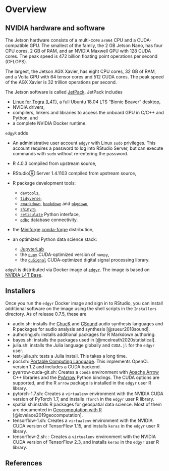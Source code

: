 # Overview

## NVIDIA hardware and software

The Jetson hardware consists of a multi-core `arm64` CPU and a CUDA-compatible GPU. The smallest of the family, the 2 GB Jetson Nano, has four CPU cores, 2 GB of RAM, and an NVIDIA Maxwell GPU with 128 CUDA cores. The peak speed is 472 billion floating point operations per second (GFLOPS).

The largest, the Jetson AGX Xavier, has eight CPU cores, 32 GB of RAM, and a Volta GPU with 64 tensor cores and 512 CUDA cores. The peak speed of the AGX Xavier is 32 trillion operations per second.

The Jetson software is called [JetPack](https://developer.nvidia.com/embedded/jetpack). JetPack includes

-   [Linux for Tegra (L4T)](https://developer.nvidia.com/embedded/linux-tegra), a full Ubuntu 18.04 LTS "Bionic Beaver" desktop,
-   NVIDIA drivers,
-   compilers, linkers and libraries to access the onboard GPU in C/C++ and Python, and
-   a complete NVIDIA Docker runtime.

`edgyR` adds

-   An administrative user account `edgyr` with Linux `sudo` privileges. This account requires a password to log into RStudio Server, but can execute commands with `sudo` without re-entering the password.

-   R 4.0.3 compiled from upstream source,

-   RStudioⓇ Server 1.4.1103 compiled from upstream source,

-   R package development tools:

    -   [`devtools`](https://devtools.r-lib.org/),
    -   [`tidyverse`](https://www.tidyverse.org/),
    -   [`rmarkdown`](https://rmarkdown.rstudio.com/), [`bookdown`](https://bookdown.org/) and [`pkgdown`](https://pkgdown.r-lib.org/),
    -   [`shinyⓇ`](https://shiny.rstudio.com/),
    -   [`reticulate`](https://rstudio.github.io/reticulate/) Python interface,
    -   [`odbc`](https://db.rstudio.com/getting-started/connect-to-database) database connectivity.

-   the [Miniforge](https://github.com/conda-forge/miniforge) [conda-forge](https://conda-forge.org/) distribution,

-   an optimized Python data science stack:

    -   [JupyterLab](https://jupyterlab.readthedocs.io/en/stable/)
    -   the [`cupy`](https://cupy.dev/) CUDA-optimized version of `numpy`,
    -   the [`cuSignal`](https://github.com/rapidsai/cusignal) CUDA-optimized digital signal processing library.

`edgyR` is distributed via Docker image at [`edgyr`](https://hub.docker.com/r/edgyr/edgyr). The image is based on [NVIDIA L4T Base](https://ngc.nvidia.com/catalog/containers/nvidia:l4t-base).

## Installers

Once you run the `edgyr` Docker image and sign in to RStudio, you can install additional software on the image using the shell scripts in the `Installers` directory. As of release 0.7.5, these are

-   audio.sh: installs the [ChucK](https://chuck.cs.princeton.edu/) and [CSound](https://csound.com/) audio synthesis languages and R packages for audio analysis and synthesis [@sueur2018sound].
-   authoring.sh: installs additional packages for R Markdown authoring.
-   bayes.sh: installs the packages used in [@mcelreath2020statistical].
-   julia.sh: installs the Julia language globally and `CUDA.jl` for the `edgyr` user.
-   test-julia.sh: tests a Julia install. This takes a long time.
-   pocl.sh: [Portable Computing Language](http://portablecl.org/docs/html/). This implements OpenCL version 1.2 and includes a CUDA backend.
-   pyarrow-cuda-git.sh: Creates a `conda` environment with [Apache Arrow](https://arrow.apache.org/) C++ libraries and the [PyArrow](https://arrow.apache.org/docs/python/) Python bindings. The CUDA options are supported, and the R `arrow` package is installed in the `edgyr` user R library.
-   pytorch-1.7.sh: Creates a `virtualenv` environment with the NVIDIA CUDA version of PyTorch 1.7, and installs `rTorch` in the `edgyr` user R library.
-   spatial.sh:installs R packages for geospatial data science. Most of them are documented in [Geocomputation with R](https://geocompr.robinlovelace.net/) [@lovelace2019geocomputation].
-   tensorflow-1.sh: Creates a `virtualenv` environment with the NVIDIA CUDA version of TensorFlow 1.15, and installs `keras` in the `edgyr` user R library.
-   tensorflow-2.sh: : Creates a `virtualenv` environment with the NVIDIA CUDA version of TensorFlow 2.3, and installs `keras` in the `edgyr` user R library.

## References
